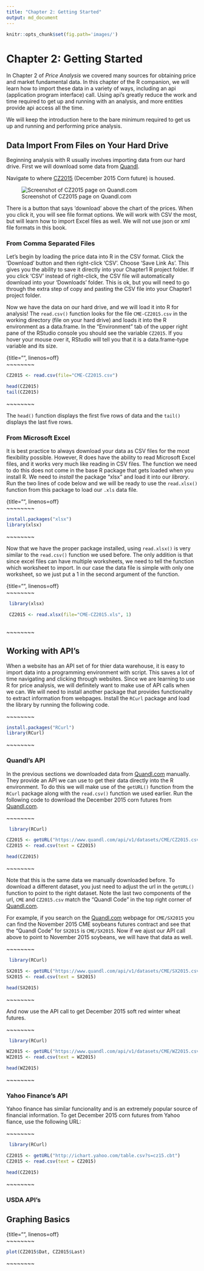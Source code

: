```yaml
---
title: "Chapter 2: Getting Started"
output: md_document
---
```


```r
knitr::opts_chunk$set(fig.path='images/')

```

# Chapter 2: Getting Started

In Chapter 2 of *Price Analysis* we covered many sources for obtaining price and market fundamental data. In this chapter of the R companion, we will learn how to import these data in a variety of ways, including an api (application program interface) call. Using api's greatly reduce the work and time required to get up and running with an analysis, and more entities provide api access all the time. 

We will keep the introduction here to the bare minimum required to get us up and running and performing price analysis.   

## Data Import From Files on Your Hard Drive

Beginning analysis with R usually involves importing data from our hard drive. First we will download some data from [Quandl](Quandl.com).

Navigate to where [CZ2015](https://www.quandl.com/data/CME/CZ2015-Corn-Futures-December-2015-CZ2015) (December 2015 Corn future) is housed.

![Screenshot of CZ2015 page on Quandl.com](images\quandlCZ2015.png)

There is a button that says 'download' above the chart of the prices. When you click it, you will see file format options. We will work with CSV the most, but will learn how to import Excel files as well. We will not use json or xml file formats in this book.  

### From Comma Separated Files

Let's begin by loading the price data into R in the CSV format. Click the 'Download' button and then right-click 'CSV'. Choose 'Save Link As'. This gives you the ability to save it directly into your Chapter1 R project folder. If you click 'CSV' instead of right-click, the CSV file will automatically download into your 'Downloads' folder. This is ok, but you will need to go through the extra step of copy and pasting the CSV file into your Chapter1 project folder. 

Now we have the data on our hard drive, and we will load it into R for analysis! The `read.csv()` function looks for the file `CME-CZ2015.csv` in the working directory (file on your hard drive) and loads it into the R environment as a data.frame. In the "Environment" tab of the upper right pane of the RStudio console you should see the variable `CZ2015`. If you hover your mouse over it, RStudio will tell you that it is a data.frame-type variable and its size. 


{title="", linenos=off} \
\~\~\~\~\~\~\~\~
```r
CZ2015 <- read.csv(file="CME-CZ2015.csv")

head(CZ2015)
tail(CZ2015)
```
\~\~\~\~\~\~\~\~


The `head()` function displays the first five rows of data and the `tail()` displays the last five rows. 

### From Microsoft Excel

It is best practice to always download your data as CSV files for the most flexibility possible. However, R does have the ability to read Microsoft Excel files, and it works very much like reading in CSV files. The function we need to do this does not come in the base R package that gets loaded when you install R. We need to *install* the package "xlsx" and load it into our *library*. Run the two lines of code below and we will be ready to use the `read.xlsx()` function from this package to load our `.xls` data file.  

{title="", linenos=off} \
\~\~\~\~\~\~\~\~
```r
install.packages("xlsx")
library(xlsx)
```
\~\~\~\~\~\~\~\~


Now that we have the proper package installed, using `read.xlsx()` is very similar to the `read.csv()` function we used before. The only addition is that since excel files can have multiple worksheets, we need to tell the function which worksheet to import. In our case the data file is simple with only one worksheet, so we just put a 1 in the second argument of the function. 

{title="", linenos=off} \
\~\~\~\~\~\~\~\~
```r
 library(xlsx)

 CZ2015 <- read.xlsx(file="CME-CZ2015.xls", 1)
 
```
\~\~\~\~\~\~\~\~


## Working with API's

When a website has an API set of for thier data warehouse, it is easy to import data into a programming environment with script. This saves a lot of time navigating and clicking through websites. Since we are learning to use R for price analysis, we will definitely want to make use of API calls when we can. We will need to install another package that provides functionality to extract information from webpages. Install the `RCurl` package and load the library by running the following code. 


\~\~\~\~\~\~\~\~
```r
install.packages("RCurl")
library(RCurl)
```
\~\~\~\~\~\~\~\~


### Quandl's API

In the previous sections we downloaded data from [Quandl.com](https://quandl.com) manually. They provide an API we can use to get their data directly into the R environment. To do this we will make use of the `getURL()` function from the `RCurl` package along with the `read.csv()` function we used earlier. Run the following code to download the December 2015 corn futures from [Quandl.com](https://quandl.com).


\~\~\~\~\~\~\~\~
```r
 library(RCurl)

CZ2015 <- getURL("https://www.quandl.com/api/v1/datasets/CME/CZ2015.csv")
CZ2015 <- read.csv(text = CZ2015)

head(CZ2015)

```
\~\~\~\~\~\~\~\~

Note that this is the same data we manually downloaded before. To download a different dataset, you just need to adjust the url in the `getURL()` function to point to the right dataset. Note the last two components of the url, `CME` and `CZ2015.csv` match the "Quandl Code" in the top right corner of [Quandl.com](https://quandl.com).

For example, if you search on the [Quandl.com](https://quandl.com) webpage for `CME/SX2015` you can find the November 2015 CME soybeans futures contract and see that the "Quandl Code" for `SX2015` is `CME/SX2015`. Now if we ajust our API call above to point to November 2015 soybeans, we will have that data as well. 

\~\~\~\~\~\~\~\~
```r
 library(RCurl)

SX2015 <- getURL("https://www.quandl.com/api/v1/datasets/CME/SX2015.csv")
SX2015 <- read.csv(text = SX2015)

head(SX2015)

```
\~\~\~\~\~\~\~\~

And now use the API call to get December 2015 soft red winter wheat futures. 

\~\~\~\~\~\~\~\~
```r
 library(RCurl)

WZ2015 <- getURL("https://www.quandl.com/api/v1/datasets/CME/WZ2015.csv")
WZ2015 <- read.csv(text = WZ2015)

head(WZ2015)

```
\~\~\~\~\~\~\~\~

### Yahoo Finance's API

Yahoo finance has similar funcionality and is an extremely popular source of financial information. To get December 2015 corn futures from Yahoo fiance, use the following URL:

\~\~\~\~\~\~\~\~
```r
 library(RCurl)

CZ2015 <- getURL("http://ichart.yahoo.com/table.csv?s=cz15.cbt")
CZ2015 <- read.csv(text = CZ2015)

head(CZ2015)

```
\~\~\~\~\~\~\~\~

### USDA API's

## Graphing Basics

{title="", linenos=off} \
\~\~\~\~\~\~\~\~
```r
plot(CZ2015$Dat, CZ2015$Last)

```

\~\~\~\~\~\~\~\~